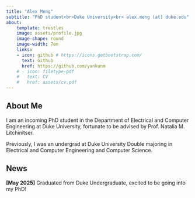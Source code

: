 ```yaml
---
title: "Alex Meng"
subtitle: "PhD student<br>Duke University<br> alex.meng (at) duke.edu"
about:
    template: trestles
    image: assets/profile.jpg
    image-shape: round
    image-width: 7em
    links:
    - icon: github # https://icons.getbootstrap.com/
      text: Github
      href: https://github.com/yankunm
    # - icon: filetype-pdf
    #   text: CV
    #   href: assets/cv.pdf
---
```


## About Me

I am an incoming PhD student in the Department of Electrical and Computer Engineering at Duke University, fortunate to be advised by Prof. Natalia M. Litchinitser. 

Previously, I was an undergrad at Duke University Double majoring in Electrical and Computer Engineering and Computer Science.

<!-- ## Research Interests
 
* **Photonic Computing**: Nanophotonics, AI/ML for designing optical metasurfaces, Optical Neural Networks, Photonic Integrated Circuits, silicon photonics -->

## News

**[May 2025]** Graduated from Duke Undergraduate, excited to be going into my PhD!

<!-- ## Publications -->


<!-- ## Services -->
